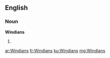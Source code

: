 ==English==

===Noun===
'''Windians'''

# {{plural of|Windian}}

[[ar:Windians]]
[[fr:Windians]]
[[ku:Windians]]
[[mg:Windians]]